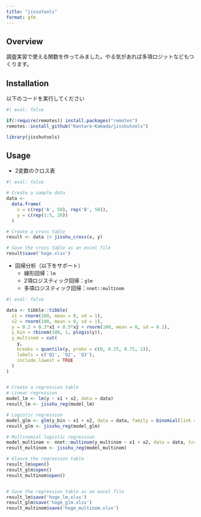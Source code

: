 ```yaml
---
title: "jissutools"
format: gfm
---
```


<!-- README.md is generated from README.qmd. Please edit that file -->

## Overview

調査実習で使える関数を作ってみました。やる気があれば多項ロジットなどもつくります。

## Installation

以下のコードを実行してください

```r
#| eval: false

if(!require(remotes)) install.packages("remotes")
remotes::install_github("Kentaro-Kamada/jisshutools")

library(jisshutools)

```


## Usage

- 2変数のクロス表

```r
#| eval: false

# Create a sample data
data <-
  data.frame(
    x = c(rep('A', 50), rep('B', 50)),
    y = c(rep(1:5, 20))
  )

# Create a cross table
result <- data |> jisshu_cross(x, y)

# Save the cross table as an excel file
result$save('hoge.xlsx')

```


- 回帰分析（以下をサポート）
  - 線形回帰：`lm`
  - 2項ロジスティック回帰：`glm`
  - 多項ロジスティック回帰：`nnet::multinom`

```r
#| eval: false

data <- tibble::tibble(
  x1 = rnorm(100, mean = 0, sd = 1),
  x2 = rnorm(100, mean = 0, sd = 1),
  y = 0.2 + 0.3*x1 + 0.5*x2 + rnorm(100, mean = 0, sd = 0.1),
  y_bin = rbinom(100, 1, plogis(y)),
  y_multinom = cut(
    y,
    breaks = quantile(y, probs = c(0, 0.25, 0.75, 1)),
    labels = c('Q1', 'Q2', 'Q3'),
    include.lowest = TRUE
  )
)


# Create a regression table
# Linear regression
model_lm <- lm(y ~ x1 + x2, data = data)
result_lm <- jisshu_reg(model_lm)

# Logistic regression
model_glm <- glm(y_bin ~ x1 + x2, data = data, family = binomial(link = 'logit'))
result_glm <- jisshu_reg(model_glm)

# Multinomial logistic regression
model_multinom <- nnet::multinom(y_multinom ~ x1 + x2, data = data, trace = FALSE)
result_multinom <- jisshu_reg(model_multinom)

# Glance the regression table
result_lm$open()
result_glm$open()
result_multinom$open()


# Save the regression table as an excel file
result_lm$save('hoge_lm.xlsx')
result_glm$save('hoge_glm.xlsx')
result_multinom$save('hoge_multinom.xlsx')

```

